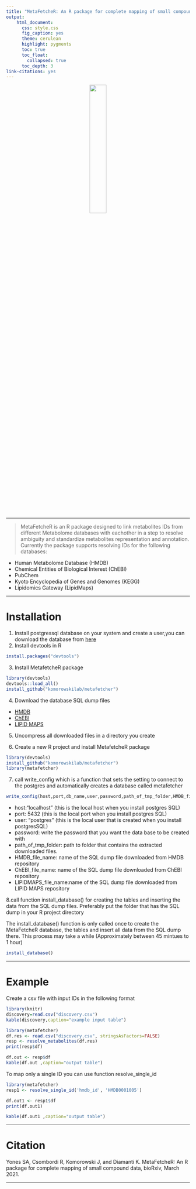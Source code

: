 ```yaml
---
title: "MetaFetcheR: An R package for complete mapping of small compounds data"
output:
    html_document:
      css: style.css
      fig_caption: yes
      theme: cerulean
      highlight: pygments
      toc: true
      toc_float:
        collapsed: true
      toc_depth: 3
link-citations: yes
---
```

<center>
![](MetafetcheR_logo3.png){width=30% }
</center>

***


> MetaFetcheR is an R package designed to link metabolites IDs from different Metabolome databases with eachother in a step to resolve ambiguity and standardize metabolites representation and annotation. Currently the package supports resolving IDs for the following databases:

* Human Metabolome Database (HMDB)
* Chemical Entities of Biological Interest (ChEBI)
* PubChem
* Kyoto Encyclopedia of Genes and Genomes (KEGG)
* Lipidomics Gateway (LipidMaps)

***
# Installation


1. Install postgressql database on your system and create a user,you can download the database from
[here](https://www.postgresql.org/)
2. Install devtools in R

```r
install.packages("devtools")
```
3. Install MetafetcheR package

```r
library(devtools)
devtools::load_all()
install_github("komorowskilab/metafetcher")
```

4. Download the database SQL dump files
 + [HMDB](https://hmdb.ca/system/downloads/current/hmdb_metabolites.zip)
 + [ChEBI](ftp://ftp.ebi.ac.uk/pub/databases/chebi/SDF/ChEBI_complete.sdf.gz)
 + [LIPID MAPS](https://www.lipidmaps.org/data/structure/download.php)
 
5. Uncompress all downloaded files in a directory you create

6. Create a new R project and install MetafetcheR package

```r
library(devtools)
install_github("komorowskilab/metafetcher")
library(metafetcher)
```

7.  call write_config which is a function that sets the setting to connect to the postgres and automatically creates a database called metafetcher 
```r
write_config(host,port,db_name,user,password,path_of_tmp_folder,HMDB_file_name,ChEBI_file_name,LIPIDMAPS_file_name)
```
* host:"localhost" (this is the local host when you install postgres SQL)
* port: 5432 (this is the local port when you install postgres SQL)
* user: "postgres" (this is the local user that is created when you install postgresSQL)
* password:  write the password that you want the data base to be created with
* path_of_tmp_folder: path to  folder that contains the extracted downloaded files.
* HMDB_file_name: name of the SQL dump file downloaded from HMDB repository
* ChEBI_file_name: name of the SQL dump file downloaded from ChEBI repository
* LIPIDMAPS_file_name:name of the SQL dump file downloaded from LIPID MAPS repository

8.call function install_database() for creating the tables and inserting the data from the SQL dump files. Preferably put the folder that has the SQL dump in your R project directory

The install_database() function is only called once to create the MetaFetcheR database, the tables and insert all data from the SQL dump there. This process may take a while (Approximately between 45 mintues to 1 hour)

```r
install_database() 
```
***

# Example

Create a csv file with input IDs in the following format

```r
library(knitr)
discovery=read.csv("discovery.csv")
kable(discovery,caption="example input table")

```

```r
library(metafetcher)
df.res <- read.csv("discovery.csv", stringsAsFactors=FALSE)
resp <- resolve_metabolites(df.res)
print(resp$df)

```
```r
df.out <- resp$df
kable(df.out ,caption="output table")
```
To map only a single ID you can use function resolve_single_id

```r
library(metafetcher)
resp1 <- resolve_single_id('hmdb_id', 'HMDB0001005')

df.out1 <- resp1$df
print(df.out1)

```

```r

kable(df.out1 ,caption="output table")

```
***
# Citation

Yones SA, Csombordi R, Komorowski J, and Diamanti K. MetaFetcheR: An R package for complete mapping of small compound data, bioRxiv, March 2021.

***
